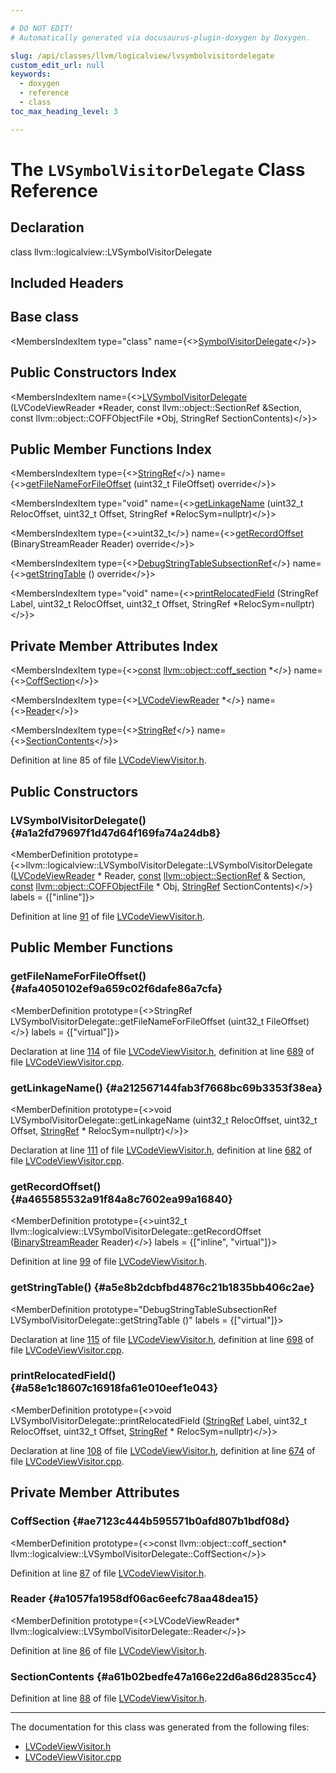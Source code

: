 ```yaml
---

# DO NOT EDIT!
# Automatically generated via docusaurus-plugin-doxygen by Doxygen.

slug: /api/classes/llvm/logicalview/lvsymbolvisitordelegate
custom_edit_url: null
keywords:
  - doxygen
  - reference
  - class
toc_max_heading_level: 3

---
```





# The `LVSymbolVisitorDelegate` Class Reference

<DoxygenPage pluginConfig={pluginConfig}>



## Declaration

<CodeBlock>class llvm::logicalview::LVSymbolVisitorDelegate</CodeBlock>

## Included Headers

<IncludesList>
<IncludesListItem
  filePath="llvm/DebugInfo/LogicalView/Readers/LVCodeViewVisitor.h"
  permalink="/docs/api/files/include/include/llvm/include/llvm/debuginfo/include/llvm/debuginfo/logicalview/include/llvm/debuginfo/logicalview/readers/lvcodeviewvisitor-h"
  isLocal="true" />
</IncludesList>

## Base class

<MembersIndex>

<MembersIndexItem
  type="class"
  name={<><a href="/docs/api/classes/llvm/codeview/symbolvisitordelegate">SymbolVisitorDelegate</a></>}>
</MembersIndexItem>

</MembersIndex>

## Public Constructors Index

<MembersIndex>

<MembersIndexItem
  name={<><a href="#a1a2fd79697f1d47d64f169fa74a24db8">LVSymbolVisitorDelegate</a> (LVCodeViewReader &#42;Reader, const llvm::object::SectionRef &amp;Section, const llvm::object::COFFObjectFile &#42;Obj, StringRef SectionContents)</>}>
</MembersIndexItem>

</MembersIndex>

## Public Member Functions Index

<MembersIndex>

<MembersIndexItem
  type={<><a href="/docs/api/classes/llvm/stringref">StringRef</a></>}
  name={<><a href="#afa4050102ef9a659c02f6dafe86a7cfa">getFileNameForFileOffset</a> (uint32&#95;t FileOffset) override</>}>
</MembersIndexItem>

<MembersIndexItem
  type="void"
  name={<><a href="#a212567144fab3f7668bc69b3353f38ea">getLinkageName</a> (uint32&#95;t RelocOffset, uint32&#95;t Offset, StringRef &#42;RelocSym=nullptr)</>}>
</MembersIndexItem>

<MembersIndexItem
  type={<>uint32&#95;t</>}
  name={<><a href="#a465585532a91f84a8c7602ea99a16840">getRecordOffset</a> (BinaryStreamReader Reader) override</>}>
</MembersIndexItem>

<MembersIndexItem
  type={<><a href="/docs/api/classes/llvm/codeview/debugstringtablesubsectionref">DebugStringTableSubsectionRef</a></>}
  name={<><a href="#a5e8b2dcbfbd4876c21b1835bb406c2ae">getStringTable</a> () override</>}>
</MembersIndexItem>

<MembersIndexItem
  type="void"
  name={<><a href="#a58e1c18607c16918fa61e010eef1e043">printRelocatedField</a> (StringRef Label, uint32&#95;t RelocOffset, uint32&#95;t Offset, StringRef &#42;RelocSym=nullptr)</>}>
</MembersIndexItem>

</MembersIndex>

## Private Member Attributes Index

<MembersIndex>

<MembersIndexItem
  type={<><a href="/docs/api/files/lib/lib/target/lib/target/aarch64/aarch64promoteconstant-cpp/#a90f8350fecae261c25be85d38b451bff">const</a> <a href="/docs/api/structs/llvm/object/coff-section">llvm::object::coff&#95;section</a> &#42;</>}
  name={<><a href="#ae7123c444b595571b0afd807b1bdf08d">CoffSection</a></>}>
</MembersIndexItem>

<MembersIndexItem
  type={<><a href="/docs/api/classes/llvm/logicalview/lvcodeviewreader">LVCodeViewReader</a> &#42;</>}
  name={<><a href="#a1057fa1958df06ac6eefc78aa48dea15">Reader</a></>}>
</MembersIndexItem>

<MembersIndexItem
  type={<><a href="/docs/api/classes/llvm/stringref">StringRef</a></>}
  name={<><a href="#a61b02bedfe47a166e22d6a86d2835cc4">SectionContents</a></>}>
</MembersIndexItem>

</MembersIndex>


Definition at line 85 of file <a href="/docs/api/files/include/include/llvm/include/llvm/debuginfo/include/llvm/debuginfo/logicalview/include/llvm/debuginfo/logicalview/readers/lvcodeviewvisitor-h">LVCodeViewVisitor.h</a>.

<SectionDefinition>

## Public Constructors

### LVSymbolVisitorDelegate() {#a1a2fd79697f1d47d64f169fa74a24db8}

<MemberDefinition
  prototype={<>llvm::logicalview::LVSymbolVisitorDelegate::LVSymbolVisitorDelegate (<a href="/docs/api/classes/llvm/logicalview/lvcodeviewreader">LVCodeViewReader</a> &#42; Reader, <a href="/docs/api/files/lib/lib/target/lib/target/aarch64/aarch64promoteconstant-cpp/#a90f8350fecae261c25be85d38b451bff">const</a> <a href="/docs/api/classes/llvm/object/sectionref">llvm::object::SectionRef</a> &amp; Section, <a href="/docs/api/files/lib/lib/target/lib/target/aarch64/aarch64promoteconstant-cpp/#a90f8350fecae261c25be85d38b451bff">const</a> <a href="/docs/api/classes/llvm/object/coffobjectfile">llvm::object::COFFObjectFile</a> &#42; Obj, <a href="/docs/api/classes/llvm/stringref">StringRef</a> SectionContents)</>}
  labels = {["inline"]}>

Definition at line <a href="/docs/api/files/include/include/llvm/include/llvm/debuginfo/include/llvm/debuginfo/logicalview/include/llvm/debuginfo/logicalview/readers/lvcodeviewvisitor-h/#l00091">91</a> of file <a href="/docs/api/files/include/include/llvm/include/llvm/debuginfo/include/llvm/debuginfo/logicalview/include/llvm/debuginfo/logicalview/readers/lvcodeviewvisitor-h">LVCodeViewVisitor.h</a>.
</MemberDefinition>

</SectionDefinition>

<SectionDefinition>

## Public Member Functions

### getFileNameForFileOffset() {#afa4050102ef9a659c02f6dafe86a7cfa}

<MemberDefinition
  prototype={<>StringRef LVSymbolVisitorDelegate::getFileNameForFileOffset (uint32&#95;t FileOffset)</>}
  labels = {["virtual"]}>

Declaration at line <a href="/docs/api/files/include/include/llvm/include/llvm/debuginfo/include/llvm/debuginfo/logicalview/include/llvm/debuginfo/logicalview/readers/lvcodeviewvisitor-h/#l00114">114</a> of file <a href="/docs/api/files/include/include/llvm/include/llvm/debuginfo/include/llvm/debuginfo/logicalview/include/llvm/debuginfo/logicalview/readers/lvcodeviewvisitor-h">LVCodeViewVisitor.h</a>, definition at line <a href="/docs/api/files/lib/lib/debuginfo/lib/debuginfo/logicalview/lib/debuginfo/logicalview/readers/lvcodeviewvisitor-cpp/#l00689">689</a> of file <a href="/docs/api/files/lib/lib/debuginfo/lib/debuginfo/logicalview/lib/debuginfo/logicalview/readers/lvcodeviewvisitor-cpp">LVCodeViewVisitor.cpp</a>.
</MemberDefinition>

### getLinkageName() {#a212567144fab3f7668bc69b3353f38ea}

<MemberDefinition
  prototype={<>void LVSymbolVisitorDelegate::getLinkageName (uint32&#95;t RelocOffset, uint32&#95;t Offset, <a href="/docs/api/classes/llvm/stringref">StringRef</a> &#42; RelocSym=nullptr)</>}>

Declaration at line <a href="/docs/api/files/include/include/llvm/include/llvm/debuginfo/include/llvm/debuginfo/logicalview/include/llvm/debuginfo/logicalview/readers/lvcodeviewvisitor-h/#l00111">111</a> of file <a href="/docs/api/files/include/include/llvm/include/llvm/debuginfo/include/llvm/debuginfo/logicalview/include/llvm/debuginfo/logicalview/readers/lvcodeviewvisitor-h">LVCodeViewVisitor.h</a>, definition at line <a href="/docs/api/files/lib/lib/debuginfo/lib/debuginfo/logicalview/lib/debuginfo/logicalview/readers/lvcodeviewvisitor-cpp/#l00682">682</a> of file <a href="/docs/api/files/lib/lib/debuginfo/lib/debuginfo/logicalview/lib/debuginfo/logicalview/readers/lvcodeviewvisitor-cpp">LVCodeViewVisitor.cpp</a>.
</MemberDefinition>

### getRecordOffset() {#a465585532a91f84a8c7602ea99a16840}

<MemberDefinition
  prototype={<>uint32&#95;t llvm::logicalview::LVSymbolVisitorDelegate::getRecordOffset (<a href="/docs/api/classes/llvm/binarystreamreader">BinaryStreamReader</a> Reader)</>}
  labels = {["inline", "virtual"]}>

Definition at line <a href="/docs/api/files/include/include/llvm/include/llvm/debuginfo/include/llvm/debuginfo/logicalview/include/llvm/debuginfo/logicalview/readers/lvcodeviewvisitor-h/#l00099">99</a> of file <a href="/docs/api/files/include/include/llvm/include/llvm/debuginfo/include/llvm/debuginfo/logicalview/include/llvm/debuginfo/logicalview/readers/lvcodeviewvisitor-h">LVCodeViewVisitor.h</a>.
</MemberDefinition>

### getStringTable() {#a5e8b2dcbfbd4876c21b1835bb406c2ae}

<MemberDefinition
  prototype="DebugStringTableSubsectionRef LVSymbolVisitorDelegate::getStringTable ()"
  labels = {["virtual"]}>

Declaration at line <a href="/docs/api/files/include/include/llvm/include/llvm/debuginfo/include/llvm/debuginfo/logicalview/include/llvm/debuginfo/logicalview/readers/lvcodeviewvisitor-h/#l00115">115</a> of file <a href="/docs/api/files/include/include/llvm/include/llvm/debuginfo/include/llvm/debuginfo/logicalview/include/llvm/debuginfo/logicalview/readers/lvcodeviewvisitor-h">LVCodeViewVisitor.h</a>, definition at line <a href="/docs/api/files/lib/lib/debuginfo/lib/debuginfo/logicalview/lib/debuginfo/logicalview/readers/lvcodeviewvisitor-cpp/#l00698">698</a> of file <a href="/docs/api/files/lib/lib/debuginfo/lib/debuginfo/logicalview/lib/debuginfo/logicalview/readers/lvcodeviewvisitor-cpp">LVCodeViewVisitor.cpp</a>.
</MemberDefinition>

### printRelocatedField() {#a58e1c18607c16918fa61e010eef1e043}

<MemberDefinition
  prototype={<>void LVSymbolVisitorDelegate::printRelocatedField (<a href="/docs/api/classes/llvm/stringref">StringRef</a> Label, uint32&#95;t RelocOffset, uint32&#95;t Offset, <a href="/docs/api/classes/llvm/stringref">StringRef</a> &#42; RelocSym=nullptr)</>}>

Declaration at line <a href="/docs/api/files/include/include/llvm/include/llvm/debuginfo/include/llvm/debuginfo/logicalview/include/llvm/debuginfo/logicalview/readers/lvcodeviewvisitor-h/#l00108">108</a> of file <a href="/docs/api/files/include/include/llvm/include/llvm/debuginfo/include/llvm/debuginfo/logicalview/include/llvm/debuginfo/logicalview/readers/lvcodeviewvisitor-h">LVCodeViewVisitor.h</a>, definition at line <a href="/docs/api/files/lib/lib/debuginfo/lib/debuginfo/logicalview/lib/debuginfo/logicalview/readers/lvcodeviewvisitor-cpp/#l00674">674</a> of file <a href="/docs/api/files/lib/lib/debuginfo/lib/debuginfo/logicalview/lib/debuginfo/logicalview/readers/lvcodeviewvisitor-cpp">LVCodeViewVisitor.cpp</a>.
</MemberDefinition>

</SectionDefinition>

<SectionDefinition>

## Private Member Attributes

### CoffSection {#ae7123c444b595571b0afd807b1bdf08d}

<MemberDefinition
  prototype={<>const llvm::object::coff&#95;section&#42; llvm::logicalview::LVSymbolVisitorDelegate::CoffSection</>}>

Definition at line <a href="/docs/api/files/include/include/llvm/include/llvm/debuginfo/include/llvm/debuginfo/logicalview/include/llvm/debuginfo/logicalview/readers/lvcodeviewvisitor-h/#l00087">87</a> of file <a href="/docs/api/files/include/include/llvm/include/llvm/debuginfo/include/llvm/debuginfo/logicalview/include/llvm/debuginfo/logicalview/readers/lvcodeviewvisitor-h">LVCodeViewVisitor.h</a>.
</MemberDefinition>

### Reader {#a1057fa1958df06ac6eefc78aa48dea15}

<MemberDefinition
  prototype={<>LVCodeViewReader&#42; llvm::logicalview::LVSymbolVisitorDelegate::Reader</>}>

Definition at line <a href="/docs/api/files/include/include/llvm/include/llvm/debuginfo/include/llvm/debuginfo/logicalview/include/llvm/debuginfo/logicalview/readers/lvcodeviewvisitor-h/#l00086">86</a> of file <a href="/docs/api/files/include/include/llvm/include/llvm/debuginfo/include/llvm/debuginfo/logicalview/include/llvm/debuginfo/logicalview/readers/lvcodeviewvisitor-h">LVCodeViewVisitor.h</a>.
</MemberDefinition>

### SectionContents {#a61b02bedfe47a166e22d6a86d2835cc4}

<MemberDefinition
  prototype="StringRef llvm::logicalview::LVSymbolVisitorDelegate::SectionContents">

Definition at line <a href="/docs/api/files/include/include/llvm/include/llvm/debuginfo/include/llvm/debuginfo/logicalview/include/llvm/debuginfo/logicalview/readers/lvcodeviewvisitor-h/#l00088">88</a> of file <a href="/docs/api/files/include/include/llvm/include/llvm/debuginfo/include/llvm/debuginfo/logicalview/include/llvm/debuginfo/logicalview/readers/lvcodeviewvisitor-h">LVCodeViewVisitor.h</a>.
</MemberDefinition>

</SectionDefinition>

<hr/>

The documentation for this class was generated from the following files:

<ul>
<li><a href="/docs/api/files/include/include/llvm/include/llvm/debuginfo/include/llvm/debuginfo/logicalview/include/llvm/debuginfo/logicalview/readers/lvcodeviewvisitor-h">LVCodeViewVisitor.h</a></li>
<li><a href="/docs/api/files/lib/lib/debuginfo/lib/debuginfo/logicalview/lib/debuginfo/logicalview/readers/lvcodeviewvisitor-cpp">LVCodeViewVisitor.cpp</a></li>
</ul>

</DoxygenPage>

